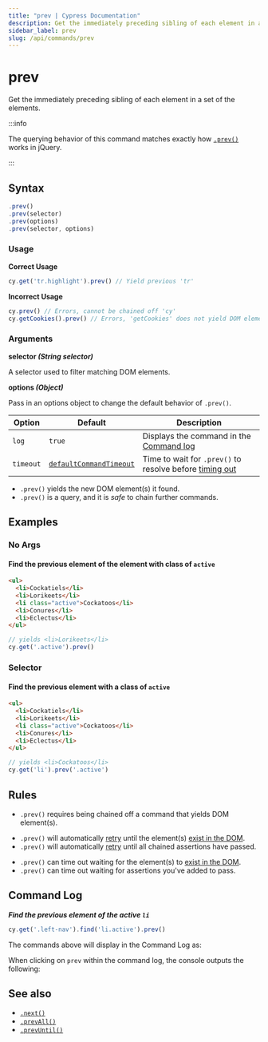 ```yaml
---
title: "prev | Cypress Documentation"
description: Get the immediately preceding sibling of each element in a set of the elements in Cypress.
sidebar_label: prev
slug: /api/commands/prev
---
```


<ProductHeading product="app" />

# prev

Get the immediately preceding sibling of each element in a set of the elements.

:::info

The querying behavior of this command matches exactly how
[`.prev()`](http://api.jquery.com/prev) works in jQuery.

:::

## Syntax

```javascript
.prev()
.prev(selector)
.prev(options)
.prev(selector, options)
```

### Usage

<Icon name="check-circle" color="green" /> **Correct Usage**

```javascript
cy.get('tr.highlight').prev() // Yield previous 'tr'
```

<Icon name="exclamation-triangle" color="red" /> **Incorrect Usage**

```javascript
cy.prev() // Errors, cannot be chained off 'cy'
cy.getCookies().prev() // Errors, 'getCookies' does not yield DOM element
```

### Arguments

<Icon name="angle-right" /> **selector _(String selector)_**

A selector used to filter matching DOM elements.

<Icon name="angle-right" /> **options _(Object)_**

Pass in an options object to change the default behavior of `.prev()`.

| Option    | Default                                                           | Description                                                                         |
| --------- | ----------------------------------------------------------------- | ----------------------------------------------------------------------------------- |
| `log`     | `true`                                                            | Displays the command in the [Command log](/app/core-concepts/open-mode#Command-Log) |
| `timeout` | [`defaultCommandTimeout`](/app/references/configuration#Timeouts) | Time to wait for `.prev()` to resolve before [timing out](#Timeouts)                |

<HeaderYields />

- `.prev()` yields the new DOM element(s) it found.
- `.prev()` is a query, and it is _safe_ to chain further commands.

## Examples

### No Args

#### Find the previous element of the element with class of `active`

```html
<ul>
  <li>Cockatiels</li>
  <li>Lorikeets</li>
  <li class="active">Cockatoos</li>
  <li>Conures</li>
  <li>Eclectus</li>
</ul>
```

```javascript
// yields <li>Lorikeets</li>
cy.get('.active').prev()
```

### Selector

#### Find the previous element with a class of `active`

```html
<ul>
  <li>Cockatiels</li>
  <li>Lorikeets</li>
  <li class="active">Cockatoos</li>
  <li>Conures</li>
  <li>Eclectus</li>
</ul>
```

```javascript
// yields <li>Cockatoos</li>
cy.get('li').prev('.active')
```

## Rules

<HeaderRequirements />

- `.prev()` requires being chained off a command that yields DOM element(s).

<HeaderAssertions />

- `.prev()` will automatically [retry](/app/core-concepts/retry-ability)
  until the element(s)
  [exist in the DOM](/app/core-concepts/introduction-to-cypress#Implicit-Assertions).
- `.prev()` will automatically [retry](/app/core-concepts/retry-ability)
  until all chained assertions have passed.

<HeaderTimeouts />

- `.prev()` can time out waiting for the element(s) to
  [exist in the DOM](/app/core-concepts/introduction-to-cypress#Implicit-Assertions).
- `.prev()` can time out waiting for assertions you've added to pass.

## Command Log

**_Find the previous element of the active `li`_**

```javascript
cy.get('.left-nav').find('li.active').prev()
```

The commands above will display in the Command Log as:

<DocsImage
  src="/img/api/prev/find-prev-element-in-list-of-els.png"
  alt="Command Log prev"
/>

When clicking on `prev` within the command log, the console outputs the
following:

<DocsImage
  src="/img/api/prev/previous-element-in-console-log.png"
  alt="Console Log prev"
/>

## See also

- [`.next()`](/api/commands/next)
- [`.prevAll()`](/api/commands/prevall)
- [`.prevUntil()`](/api/commands/prevuntil)
